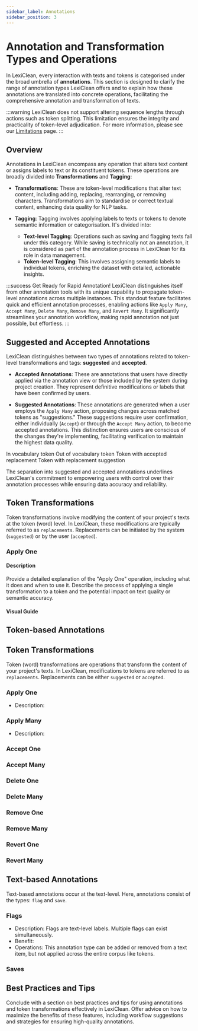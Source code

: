```yaml
---
sidebar_label: Annotations
sidebar_position: 3
---
```



# Annotation and Transformation Types and Operations

In LexiClean, every interaction with texts and tokens is categorised under the broad umbrella of **annotations**. This section is designed to clarify the range of annotation types LexiClean offers and to explain how these annotations are translated into concrete operations, facilitating the comprehensive annotation and transformation of texts.

:::warning
LexiClean does not support altering sequence lengths through actions such as token splitting. This limitation ensures the integrity and practicality of token-level adjudication. For more information, please see our [Limitations](../limitations) page.
:::

## Overview

Annotations in LexiClean encompass any operation that alters text content or assigns labels to text or its constituent tokens. These operations are broadly divided into **Transformations** and **Tagging**:

- **Transformations**: These are token-level modifications that alter text content, including adding, replacing, rearranging, or removing characters. Transformations aim to standardise or correct textual content, enhancing data quality for NLP tasks.

- **Tagging**: Tagging involves applying labels to texts or tokens to denote semantic information or categorisation. It's divided into:
  - **Text-level Tagging**: Operations such as saving and flagging texts fall under this category. While saving is technically not an annotation, it is considered as part of the annotation process in LexiClean for its role in data management.
  - **Token-level Tagging**: This involves assigning semantic labels to individual tokens, enriching the dataset with detailed, actionable insights.

:::success Get Ready for Rapid Annotation!
LexiClean distinguishes itself from other annotation tools with its unique capability to propagate token-level annotations across multiple instances. This standout feature facilitates quick and efficient annotation processes, enabling actions like `Apply Many`, `Accept Many`, `Delete Many`, `Remove Many`, and `Revert Many`. It significantly streamlines your annotation workflow, making rapid annotation not just possible, but effortless.
:::

## Suggested and Accepted Annotations

LexiClean distinguishes between two types of annotations related to token-level transformations and tags: **suggested** and **accepted**.

- **Accepted Annotations**: These are annotations that users have directly applied via the annotation view or those included by the system during project creation. They represent definitive modifications or labels that have been confirmed by users.

- **Suggested Annotations**: These annotations are generated when a user employs the `Apply Many` action, proposing changes across matched tokens as "suggestions." These suggestions require user confirmation, either individually (`Accept`) or through the `Accept Many` action, to become accepted annotations. This distinction ensures users are conscious of the changes they're implementing, facilitating verification to maintain the highest data quality.

<Grid container={2} spaing={2}>
  <Grid item xs={12} md={6} lg={3} justifyContent='center'>
  <Box display='flex' alignItems='center' flexDirection='column' sx={{textAlign:'center'}}>
  <Token
    token={{
      value: "engine",
      currentValue: "engine",
      replacement: null,
      suggestion: null,
      en: true,
    }}
    isSelected={true}
  />
  <span>In vocabulary token</span>
  </Box>
  </Grid>

  <Grid item xs={12} md={6} lg={3}>
  <Box display='flex' alignItems='center' flexDirection='column' sx={{textAlign:'center'}}>
  <Token
    token={{
      value: "rpl",
      currentValue: "rpl",
      replacement: null,
      suggestion: null,
      en: false,
    }}
    isSelected={true}
  />
  <span>Out of vocabulary token</span>

  </Box>
  </Grid>
  <Grid item xs={12} md={6} lg={3}>
<Box display='flex' alignItems='center' flexDirection='column' sx={{textAlign:'center'}}>
  <Token
    token={{
      value: "rpl",
      currentValue: "replace",
      replacement: "replace",
      suggestion: null,
      en: true,
    }}
    isSelected={true}
  />
  <span>Token with accepted replacement</span>
  </Box>
  </Grid>
  
  <Grid item xs={12} md={6} lg={3} direction='column' justifyContent='center' alignItems='center'>
  <Box display='flex' alignItems='center' flexDirection='column' sx={{textAlign:'center'}}>
  <Token
    token={{
      value: "rpl",
      currentValue: "rpl",
      replacement: null,
      suggestion: "replace",
      en: true,
    }}
    isSelected={true}
  />
  <span>Token with replacement suggestion</span>
  </Box>
  </Grid>

</Grid>

The separation into suggested and accepted annotations underlines LexiClean's commitment to empowering users with control over their annotation processes while ensuring data accuracy and reliability.

## Token Transformations

Token transformations involve modifying the content of your project's texts at the token (word) level. In LexiClean, these modifications are typically referred to as `replacements`. Replacements can be initiated by the system (`suggested`) or by the user (`accepted`).

### Apply One

#### Description

Provide a detailed explanation of the "Apply One" operation, including what it does and when to use it. Describe the process of applying a single transformation to a token and the potential impact on text quality or semantic accuracy.

#### Visual Guide

<!-- Insert a GIF or series of images here to visually demonstrate the "Apply One" operation in action. This visual guide should complement the written description, offering users a clear example of how to perform the operation. -->

<!--  -->

## Token-based Annotations

## Token Transformations

Token (word) transformations are operations that transform the content of your project's texts. In LexiClean, modifications to tokens are referred to as `replacements`. Replacements can be either `suggested` or `accepted`.

### Apply One

- Description:

<!-- GIF of operation -->

### Apply Many

- Description:

<!-- GIF of operation -->

### Accept One

### Accept Many

### Delete One

### Delete Many

### Remove One

### Remove Many

### Revert One

### Revert Many

## Text-based Annotations

Text-based annotations occur at the text-level. Here, annotations consist of the types: `flag` and `save`.

### Flags

- Description: Flags are text-level labels. Multiple flags can exist simultaneously.
- Benefit:
- Operations: This annotation type can be added or removed from a text item, but not applied across the entire corpus like tokens.

### Saves

## Best Practices and Tips

Conclude with a section on best practices and tips for using annotations and token transformations effectively in LexiClean. Offer advice on how to maximize the benefits of these features, including workflow suggestions and strategies for ensuring high-quality annotations.
